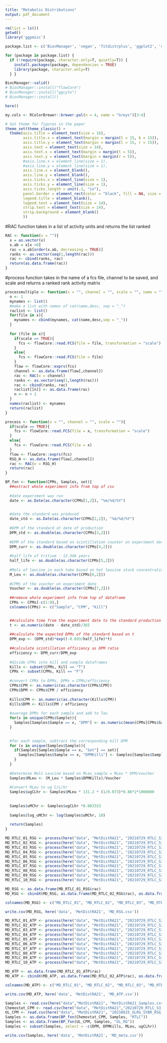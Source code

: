 ```yaml
---
title: "Metabolic Distributions"
output: pdf_document
---
```


```r
rm(list = ls())
getwd()
library('ggpmisc')

package.list <- c('BiocManager', 'vegan', 'fitdistrplus', 'ggplot2', 'car', 'here', 'ggcyto', 'actuar', 'tibble', 'ggpubr', 'scales', 'dplyr', 'ggpmisc', 'gdata') 

for (package in package.list) {
  if (!require(package, character.only=T, quietly=T)) { 
    install.packages(package, dependencies = TRUE)
    library(package, character.only=T)
  } }

BiocManager::valid()
# BiocManager::install("flowCore")
# BiocManager::install("ggcyto")
# BiocManager::install()

here()
```

```r
my.cols <- RColorBrewer::brewer.pal(n = 4, name = "Greys")[3:4]

# Set theme for figures in the paper
theme_set(theme_classic() + 
  theme(axis.title = element_text(size = 16),
        axis.title.x = element_text(margin = margin(t = 15, b = 15)),
        axis.title.y = element_text(margin = margin(l = 15, r = 15)),
        axis.text = element_text(size = 14),
        axis.text.x = element_text(margin = margin(t = 5)),
        axis.text.y = element_text(margin = margin(r = 5)),
        #axis.line.x = element_line(size = 1),
        #axis.line.y = element_line(size = 1),
        axis.line.x = element_blank(),
        axis.line.y = element_blank(),
        axis.ticks.x = element_line(size = 1),
        axis.ticks.y = element_line(size = 1),
        axis.ticks.length = unit(.1, "in"),
        panel.border = element_rect(color = "black", fill = NA, size = 1.5),
        legend.title = element_blank(),
        legend.text = element_text(size = 14),
        strip.text = element_text(size = 14),
        strip.background = element_blank()
        ))
```

#RAC function takes in a list of activity units and returns the list ranked
```r
RAC <- function(x = ""){
  x = as.vector(x)
  x.ab = x[x >0]
  rac = x.ab[order(x.ab, decreasing = TRUE)]
  ranks <- as.vector(seq(1,length(rac)))
  rac <- cbind(ranks, rac)
  return(as.data.frame(rac))
}

```

#process function takes in the name of a fcs file, channel to be saved, and scale and returns a ranked rank activity matrix
```r
processmultiple <- function(x = "", channel = "", scale = "", name = "", desc = ""){
  n <- 1
  mynames <- list()
  #make a list with names of cat(name,desc, sep = "_")
  raclist <- list()
  for(file in x){
    mynames <- cbind(mynames, cat(name,desc,sep = "_"))
  }
  
  for (file in x){
    if(scale == TRUE){
      fcs <- flowCore::read.FCS(file = file, transformation = "scale")
    }
    else{
      fcs <- flowCore::read.FCS(file = file)
    }
    flow <- flowCore::exprs(fcs)
    channel <- as.data.frame(flow[,channel])
    rac <- RAC(x = channel)
    ranks <- as.vector(seq(1,length(rac)))
    rac <- cbind(ranks, rac)
    raclist[[n]] <- as.data.frame(rac)
    n <- n + 1
  }
  names(raclist) <- mynames
  return(raclist)
}
```

```r
process <- function(x = "", channel = "", scale = ""){
  if(scale == TRUE){
    fcs <- flowCore::read.FCS(file = x, transformation = "scale")
  }
  else{
    fcs <- flowCore::read.FCS(file = x)
  }
  flow <- flowCore::exprs(fcs)
  RSG_H <- as.data.frame(flow[,channel])
  rac <- RAC(x = RSG_H)
  return(rac)
}
```

```r
BP_fxn <- function(CPMs, Samples, set){
  ##extract whole experiment info from top of csv
  
  #date experiment was run
  date <- as.Date(as.character(CPMs[1,2]), "%m/%d/%Y")

  
  #date the standard was produced
  date_std <- as.Date(as.character(CPMs[2,2]), "%m/%d/%Y")
  
  #DPM of the standard at date of production
  DPM_std <- as.double(as.character(CPMs[3,2]))
  
  #DPM of the standard based on scintillation counter on experiment date
  DPM_curr <- as.double(as.character(CPMs[4,2]))
  
  #half life of tritium - 12.346 years
  half_life <- as.double(as.character(CPMs[5,2]))
  
  #Mols of leucine in each tube based on hot leucine stock concentration
  M_Leu <- as.double(as.character(CPMs[6,2]))
  
  #CPMs of the voucher on experiment date
  Voucher <- as.double(as.character(CPMs[7,2]))
  
  ##remove whole experiment info from top of dataframe
  CPMs <- CPMs[-c(1:9),]
  colnames(CPMs) <- c("Sample", "CPM", "Kill")


  ##calculate time from the experiment date to the standard production date
  t <- as.numeric(date - date_std)/365
  
  ##calculate the expected DPMs of the standard based on t
  DPM_exp <- (DPM_std)*exp((-0.693/half_life)*t)
  
  ##calculate scintillation efficiency as DPM ratio
  efficiency <- DPM_curr/DPM_exp
  
  #divide CPMs into kill and sample dataframes
  Kills <- subset(CPMs, Kill == "T")
  CPMs <- subset(CPMs, Kill == "F")
  
  #convert CPMs to DPMs, DPMs = CPMs/efficiency
  CPMs$CPM <- as.numeric(as.character(CPMs$CPM))
  CPMs$DPM <- CPMs$CPM / efficiency
  
  Kills$CPM <- as.numeric(as.character(Kills$CPM))
  Kills$DPM <- Kills$CPM / efficiency
  
  #average DPMs for each sample and add to Tau
  for(x in unique(CPMs$Sample)){
    Samples[Samples$Sample == x, "DPM"] <- as.numeric(mean(CPMs[CPMs$Sample == x, "DPM"]))
  }

  
  #for each sample, subtract the corresponding kill DPM
  for (x in unique(Samples$Sample)){
    if(Samples[Samples$Sample == x, "Set"] == set){
      Samples[Samples$Sample == x, "DPMKills"] <- Samples[Samples$Sample ==x, "DPM"] - (as.numeric(Kills[Kills$Sample == x, "CPM"])/efficiency)
    }
  }
  
  #Determine Mols Leucine based on MLeu_sample = MLeu * DPM/voucher
  Samples$MLeu <- (M_Leu * Samples$DPMKills)/Voucher
  
  #Convert MLeu to ug C/L/hr
  Samples$ugCLhr <- Samples$MLeu * 131.2 * (1/0.073)*0.86*2*1000000
  
  
  Samples$uMChr <- Samples$ugCLhr *0.083333
  
  Samples$log_uMChr <- log(Samples$uMChr, 10)
  
  return(Samples)
}
```

```r
MD_RTLC_01_RSG <- process(here("data", "MetDistRA21", "20210729_RTLC_S3_SYBR_RSG_ATP", "E6_2.875Ra.fcs"), "B530-H")
MD_RTLC_02_RSG <- process(here("data", "MetDistRA21", "20210729_RTLC_S3_SYBR_RSG_ATP", "G6_3.25Ra.fcs"), "B530-H")
MD_RTLC_03_RSG <- process(here("data", "MetDistRA21", "20210729_RTLC_S3_SYBR_RSG_ATP", "A7_3.875Ra.fcs"), "B530-H")
MD_RTLC_04_RSG <- process(here("data", "MetDistRA21", "20210729_RTLC_S3_SYBR_RSG_ATP", "C7_4.125Ra.fcs"), "B530-H")
MD_RTLC_05_RSG <- process(here("data", "MetDistRA21", "20210729_RTLC_S3_SYBR_RSG_ATP", "E7_4.375Ra.fcs"), "B530-H")
MD_RTLC_06_RSG <- process(here("data", "MetDistRA21", "20210729_RTLC_S3_SYBR_RSG_ATP", "G7_4.625Ra.fcs"), "B530-H")
MD_RTLC_07_RSG <- process(here("data", "MetDistRA21", "20210729_RTLC_S3_SYBR_RSG_ATP", "A8_4.875Ra.fcs"), "B530-H")
MD_RTLC_08_RSG <- process(here("data", "MetDistRA21", "20210729_RTLC_S3_SYBR_RSG_ATP", "C8_5.125Ra.fcs"), "B530-H")
MD_RTLC_09_RSG <- process(here("data", "MetDistRA21", "20210729_RTLC_S3_SYBR_RSG_ATP", "E8_5.375Ra.fcs"), "B530-H")
MD_RTLC_10_RSG <- process(here("data", "MetDistRA21", "20210729_RTLC_S3_SYBR_RSG_ATP", "G8_5.625Ra.fcs"), "B530-H")

MD_RSG <- as.data.frame(MD_RTLC_01_RSG$rac)
MD_RSG <- cbindX(MD_RSG, as.data.frame(MD_RTLC_02_RSG$rac), as.data.frame(MD_RTLC_03_RSG$rac), as.data.frame(MD_RTLC_04_RSG$rac), as.data.frame(MD_RTLC_05_RSG$rac), as.data.frame(MD_RTLC_06_RSG$rac), as.data.frame(MD_RTLC_07_RSG$rac), as.data.frame(MD_RTLC_08_RSG$rac), as.data.frame(MD_RTLC_09_RSG$rac), as.data.frame(MD_RTLC_10_RSG$rac))

colnames(MD_RSG) <- c("MD_RTLC_01", "MD_RTLC_02", "MD_RTLC_03", "MD_RTLC_04", "MD_RTLC_05", "MD_RTLC_06", "MD_RTLC_07", "MD_RTLC_08", "MD_RTLC_09", "MD_RTLC_10")

write.csv(MD_RSG, here('data', 'MetDistRA21', 'MD_RSG.csv'))

```

```r
MD_RTLC_01_ATP <- process(here("data", "MetDistRA21", "20210729_RTLC_S3_SYBR_RSG_ATP", "A9_2.875Aa.fcs"), "B586-H")
MD_RTLC_02_ATP <- process(here("data", "MetDistRA21", "20210729_RTLC_S3_SYBR_RSG_ATP", "C9_3.25Aa.fcs"), "B586-H")
MD_RTLC_03_ATP <- process(here("data", "MetDistRA21", "20210729_RTLC_S3_SYBR_RSG_ATP", "E9_3.875Aa.fcs"), "B586-H")
MD_RTLC_04_ATP <- process(here("data", "MetDistRA21", "20210729_RTLC_S3_SYBR_RSG_ATP", "G9_4.125Aa.fcs"), "B586-H")
MD_RTLC_05_ATP <- process(here("data", "MetDistRA21", "20210729_RTLC_S3_SYBR_RSG_ATP", "A10_4.375Aa.fcs"), "B586-H")
MD_RTLC_06_ATP <- process(here("data", "MetDistRA21", "20210729_RTLC_S3_SYBR_RSG_ATP", "C10_4.625Aa.fcs"), "B586-H")
MD_RTLC_07_ATP <- process(here("data", "MetDistRA21", "20210729_RTLC_S3_SYBR_RSG_ATP", "E10_4.875Aa.fcs"), "B586-H")
MD_RTLC_08_ATP <- process(here("data", "MetDistRA21", "20210729_RTLC_S3_SYBR_RSG_ATP", "G10_5.125Aa.fcs"), "B586-H")
MD_RTLC_09_ATP <- process(here("data", "MetDistRA21", "20210729_RTLC_S3_SYBR_RSG_ATP", "A11_5.375Aa.fcs"), "B586-H")
MD_RTLC_10_ATP <- process(here("data", "MetDistRA21", "20210729_RTLC_S3_SYBR_RSG_ATP", "C11_5.625Aa.fcs"), "B586-H")

MD_ATP <- as.data.frame(MD_RTLC_01_ATP$rac)
MD_ATP <- cbindX(MD_ATP, as.data.frame(MD_RTLC_02_ATP$rac), as.data.frame(MD_RTLC_03_ATP$rac), as.data.frame(MD_RTLC_04_ATP$rac), as.data.frame(MD_RTLC_05_ATP$rac), as.data.frame(MD_RTLC_06_ATP$rac), as.data.frame(MD_RTLC_07_ATP$rac), as.data.frame(MD_RTLC_08_ATP$rac), as.data.frame(MD_RTLC_09_ATP$rac), as.data.frame(MD_RTLC_10_ATP$rac))

colnames(MD_ATP) <- c("MD_RTLC_01", "MD_RTLC_02", "MD_RTLC_03", "MD_RTLC_04", "MD_RTLC_05", "MD_RTLC_06", "MD_RTLC_07", "MD_RTLC_08", "MD_RTLC_09", "MD_RTLC_10")

write.csv(MD_ATP, here('data', 'MetDistRA21', 'MD_ATP.csv'))

```

```r
Samples <- read.csv(here("data","MetDistRA21", "MetDistRA21_Samples.csv"))
Chemostat_CPM <- read.csv(here("data", "MetDistRA21","20210729_RTLC_S3_SYBR_RSG_ATP","20210723_RTLC_S3_BP.csv"), header = FALSE)
UL_CPM <- read.csv(here("data", "MetDistRA21", "20210825_ULRG_SYBR_RSG_ATP", "20210825_ULRG_BP.csv"), header = FALSE)
Samples <- as.data.frame(BP_fxn(Chemostat_CPM, Samples, "RTLC"))
Samples <- as.data.frame(BP_fxn(UL_CPM, Samples, "UL_RG"))
Samples <- subset(Samples, select = -c(DPM, DPMKills, MLeu, ugCLhr))

write.csv(Samples, here('data', 'MetDistRA21', 'MD_meta.csv'))
```